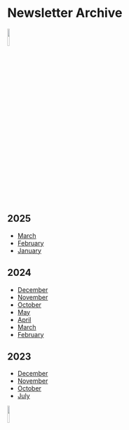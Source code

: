 # Newsletter Archive 

![](../images/logo_final.png){width=10% fig-align="center"}

## 2025

* <a href="SciML_Leeds_Mar25_newsletter.pdf" download="">March</a>
* <a href="SciML_Leeds_Feb25_newsletter.pdf" download="">February</a>
* <a href="SciML_Leeds_Jan25_newsletter.pdf" download="">January</a>

## 2024 

* <a href="SciML_Leeds_Dec24_newsletter.pdf" download="">December</a>
* <a href="SciML_Leeds_Nov24_newsletter.pdf" download="">November</a>
* <a href="SciML_Leeds_Oct24_newsletter.pdf" download="">October</a>
* <a href="Leeds SciML - May meetup today.pdf" download="">May</a>
* <a href="Leeds SciML - New Literature Club, Logo Competition, and Other Opportunities.pdf" download="">April</a>
* <a href="Leeds Leeds SciML - March meetup next week.pdf" download="">March</a>
* <a href="Leeds SciML - February meetup today!.pdf" download="">February</a>

## 2023

* <a href="Leeds SciML - December meetup tomorrow.pdf" download="">December</a>
* <a href="Leeds SciML - November meetup tomorrow | SciML funding to attend AI UK 2024.pdf" download="">November</a>
* <a href="Leeds SciML - monthly meetups resume this Friday!.pdf" download="">October</a>
* <a href="Leeds SciML newsletter July (No meetup this week).pdf" download="">July</a>


![](../images/logo_final.png){width=10% fig-align="center"}